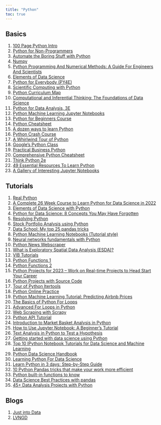 ```yaml
---
title: "Python"
toc: true
---
```


## Basics

1)	[100 Page Python Intro](https://learnbyexample.github.io/100_page_python_intro/cover.html) 
2)	[Python for Non-Programmers](https://wiki.python.org/moin/BeginnersGuide/NonProgrammers) 
3)	[Automate the Boring Stuff with Python](https://automatetheboringstuff.com/) 
4)	[Numpy](https://numpy.org/doc/stable/user/absolute_beginners.html)
5)	[Python Programming And Numerical Methods: A Guide For Engineers And Scientists](https://pythonnumericalmethods.berkeley.edu/notebooks/Index.html#)
6)	[Elements of Data Science](https://allendowney.github.io/ElementsOfDataScience/README.html) 
7)	[Python for Everybody (PY4E)](https://www.py4e.com/lessons)
8)	[Scientific Computing with Python](https://agahkarakuzu.github.io/sunrise/index.html)
9)	[Python Curriculum Map](https://maps.joindeltaacademy.com/maps/PythonCurriculum)
10)	[Computational and Inferential Thinking: The Foundations of Data Science](https://inferentialthinking.com/chapters/intro.html)
11)	[Python for Data Analysis, 3E](https://wesmckinney.com/book/)
12)	[Python Machine Learning Jupyter Notebooks](https://github.com/tirthajyoti/Machine-Learning-with-Python)
13)	[Python for Beginners Course](https://github.com/ChasNelson1990/python-zero-to-hero-beginners-course)
14)	[Python Cheatsheet](https://www.pythoncheatsheet.org/#The-Zen-of-Python)
15)	[A dozen ways to learn Python](https://opensource.com/article/19/8/dozen-ways-learn-python)
16)	[Python Crash Course](https://ehmatthes.github.io/pcc/)
17)	[A Whirlwind Tour of Python](https://github.com/jakevdp/WhirlwindTourOfPython)
18)	[Google's Python Class](https://developers.google.com/edu/python/)
19)	[Practical Business Python](https://pbpython.com/)
20)	[Comprehensive Python Cheatsheet](https://gto76.github.io/python-cheatsheet/)
21)	[Think Python 2e](https://greenteapress.com/wp/think-python-2e/)
22)	[49 Essential Resources To Learn Python](https://code-love.com/2019/06/03/49-essential-resources-to-learn-python/)
23)	[A Gallery of Interesting Jupyter Notebooks](https://github.com/jupyter/jupyter/wiki#a-gallery-of-interesting-jupyter-notebooks)

## Tutorials

1)	[Real Python](https://realpython.com/)
2)	[A Complete 26 Week Course to Learn Python for Data Science in 2022](https://towardsdatascience.com/a-complete-26-week-course-to-learn-python-for-data-science-in-2022-e95b67551df4)
3)	[Elements of Data Science with Python](https://github.com/AllenDowney/ElementsOfDataScience) 
4)	[Python for Data Science: 8 Concepts You May Have Forgotten](https://towardsdatascience.com/python-for-data-science-8-concepts-you-may-have-forgotten-i-did-825966908393)
5)	[Resolving Python](https://blog.resolvingpython.com/)
6)	[Stock Portfolio Analysis using Python](https://hodleranalytics.hashnode.dev/stock-portfolio-analysis-using-python) 
7)	[Data School: My top 25 pandas tricks](https://nbviewer.org/github/justmarkham/pandas-videos/blob/master/top_25_pandas_tricks.ipynb) 
8)	[Python Machine Learning Notebooks (Tutorial style)](https://machine-learning-with-python.readthedocs.io/en/latest/)
9)	[Neural networks fundamentals with Python](https://mathspp.com/blog/neural-networks-fundamentals-with-python-intro)
10)	[Python News Webscraper](https://github.com/kotartemiy/newscatcher)
11)	[What is Exploratory Spatial Data Analysis (ESDA)?](https://towardsdatascience.com/what-is-exploratory-spatial-data-analysis-esda-335da79026ee) 
12)	[VIB Tutorials](https://material.bits.vib.be/topics/python-programming/)
13)	[Python Functions 1](https://data-flair.training/blogs/python-function/)
14)	[Python Functions 2](https://www.datacamp.com/tutorial/functions-python-tutorial) 
15)	[Python Projects for 2023 – Work on Real-time Projects to Head Start Your Career](https://data-flair.training/blogs/python-project-ideas/)
16)	[Python Projects with Source Code](https://www.theinsaneapp.com/2021/06/list-of-python-projects-with-source-code-and-tutorials.html)
17)	[Tour of Python Itertools](https://martinheinz.dev/blog/16/)
18)	[Python Online Practice](https://www.dataquest.io/blog/python-practice/) 
19)	[Python Machine Learning Tutorial: Predicting Airbnb Prices](https://www.dataquest.io/blog/machine-learning-tutorial/)
20)	[The Basics of Python For Loops](https://www.dataquest.io/blog/python-for-loop-tutorial/) 
21)	[Advanced For Loops in Python](https://www.dataquest.io/blog/tutorial-advanced-for-loops-python-pandas/) 
22)	[Web Scraping with Scrapy](https://scrapy.org/)
23)	[Python API Tutorial](https://www.dataquest.io/blog/python-api-tutorial/)
24)	[Introduction to Market Basket Analysis in Python](https://pbpython.com/market-basket-analysis.html) 
25)	[How to Use Jupyter Notebook: A Beginner’s Tutorial](https://www.dataquest.io/blog/jupyter-notebook-tutorial/)
26)	[Text Analysis in Python to Test a Hypothesis](https://www.dataquest.io/blog/tutorial-text-analysis-python-test-hypothesis/)
27)	[Getting started with data science using Python](https://opensource.com/article/19/9/get-started-data-science-python)
28)	[Top 10 IPython Notebook Tutorials for Data Science and Machine Learning](https://www.kdnuggets.com/2016/04/top-10-ipython-nb-tutorials.html)
29)	[Python Data Science Handbook](https://jakevdp.github.io/PythonDataScienceHandbook/05.07-support-vector-machines.html) 
30)	[Learning Python For Data Science](https://www.datasciencecentral.com/learning-python-for-data-science/)
31)	[Learn Python in 3 days: Step-by-Step Guide](https://www.datasciencecentral.com/learn-python-in-3-days-step-by-step-guide/)
32)	[10 Python Pandas tricks that make your work more efficient](https://towardsdatascience.com/10-python-pandas-tricks-that-make-your-work-more-efficient-2e8e483808ba)
33)	[Python built-in functions to know](https://treyhunner.com/2019/05/python-builtins-worth-learning/)
34)	[Data Science Best Practices with pandas](https://github.com/justmarkham/pycon-2019-tutorial) 
35)	[45+ Data Analysis Projects with Python](https://amankharwal.medium.com/data-analysis-projects-with-python-a262a6f9e68c)

## Blogs

1)	[Just into Data](https://www.justintodata.com/blog/)
2)	[LVNGD](https://lvngd.com/blog/)

